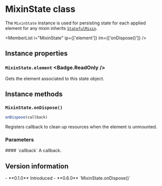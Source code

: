 <Module name="brew-js-react" />

# MixinState class

The `MixinState` instance is used for persisting state for each applied element for any mixin
inherits [`StatefulMixin`](:).

<MemberList
    i="MixinState"
    ip={['element']}
    im={['onDispose()']}
/>

## Instance properties

### `MixinState.element` <Badge.ReadOnly />

Gets the element associated to this state object.

## Instance methods

### `MixinState.onDispose()`

```javascript
onDispose(callback)
```

Registers callback to clean up resources when the element is unmounted.

### Parameters

<dl>
    #### `callback`
    A callback.

</dl>


## Version information

<VersionTimeline module="brew-js-react">
- **0.1.0** Introduced
- **0.6.0** `MixinState.onDispose()`
</VersionTimeline>
